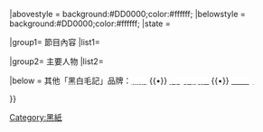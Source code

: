 {{Navbox
|name= 毛記電視
|title= [[毛記電視|<span style="color:#ffffff">毛記電視</span>]]
|basestyle = background:#DD0000;color:#ffffff;
|bodyclass = hlist
|liststyle = {{#ifeq:{{{include}}}|true||line-height: 1.4em;}}
|abovestyle = background:#DD0000;color:#ffffff;
|belowstyle = background:#DD0000;color:#ffffff;
|state = {{{state|collapsed}}}

|group1= 節目內容
|list1= 

{{Navbox subgroup
| basestyle = background:#DD0000;color:#ffffff;
|-
|group1 = 相關常規節目
|list1 =
* [[六點半左右新聞報道]]
* [[勁曲金曲]]
* [[星期三港案]]
* [[犬時代]]
* {{link-yue|歡樂滿些牙|歡樂滿些牙}}
* {{link-yue|今日問真啲|今日問真啲}}
* {{link-yue|閃光彈傳真機|閃光彈傳真機}}
* {{link-yue|愛·回帶|愛·回帶}}

|-
|group2 = 實體表演
|list2 = 
* [[毛記電視#大型實體表演列表|勁曲金曲優秀選2015]]
* [[毛記電視第一屆十大勁曲金曲分獎典禮|第一屆十大勁曲金曲分獎典禮]]
* [[萬千呃Like賀台慶]]
* [[東方昇特異功能救香港]]
* [[毛台劇：我殺死了尊貴客戶]]
* [[大辭職日]]
* [[大MK日]]
}}

|group2= 主要人物
|list2= 

{{Navbox subgroup
| basestyle = background:#DD0000;color:#ffffff;
|-
|group1 = 創辦人「腦細」
|list1 =
* [[林日曦]]（已離職）
* [[陳強 (主持人)|陳強]]
* [[姚家豪|阿Bu]]

|-
|group2 = 男偽員
|list2 =
* [[東方昇]]
* [[阮文泰|專家Dickson]]

|-
|group3 = 女偽員
|list3 =
* [[利君牙]]
* [[柯翠婷|盤菜瑩子]]
* [[卓穎思|羅若off]]
* [[林凱琪|Kneta]]
|-
|group4 = 已離開之偽員
|list4 =
* [[王雍泰|龍志權]]
* [[王啟豪|崔建芒]]
* [[李星熲|詩勁]]
* [[劉皓嵐|劉小華]]
* [[豬欣]]<!--Yan Poon-->
* [[譚淇淇|𡁻海珠]]
* [[周嘉鹽]]
* [[陳蒨瑩|男秉權]]
* [[黃碗曼]]
* {{box|{{link-zh-yue|曾穎欣|曾穎欣|銀紙彤}}}}<!--曾穎欣-->
* [[李嘉文 (演員)|黃慘盈]]
* {{link-zh-yue|游敏|游敏|佘驚曼}}

|-
|group5 = 已淡出幕前／未知
|list5 =
* [[小為|55555家謙]]
* [[美術部明豬]]
* [[吳檸儁]]
* [[肥Ben]]
* [[樂先生]]
* [[潘蔚牛]]
* [[腐穎]]
* [[官雪花]]
* [[中祖兒]]
}} 
|below = 其他「黑白毛記」品牌：[[黑紙|<span style="color:#ffffff">'''黑紙'''</span>]] {{•}} [[白卷出版社|<span style="color:#ffffff">'''白卷出版社'''</span>]] {{•}} [[100毛|<span style="color:#ffffff">'''100毛'''</span>]]

}}
<noinclude>

[[Category:黑紙]]